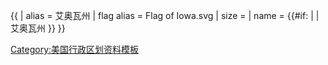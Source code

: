 {{ {{{1<noinclude>|country showdata</noinclude>}}}
| alias = 艾奥瓦州
| flag alias = Flag of Iowa.svg
| size = {{{size|}}}
| name = {{#if: {{{name|}}} | {{{name|}}} | 艾奥瓦州 }}
}}<noinclude>
[[Category:美国行政区划资料模板]]
</noinclude>